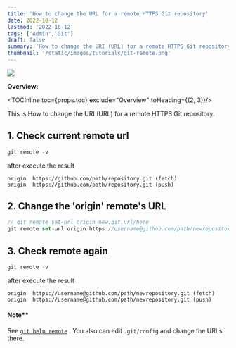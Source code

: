 ```yaml
---
title: 'How to change the URL for a remote HTTPS Git repository'
date: 2022-10-12
lastmod: '2022-10-12'
tags: ['Admin','Git']
draft: false
summary: 'How to change the URI (URL) for a remote HTTPS Git repository'
thumbnail: '/static/images/tutorials/git-remote.png'
---
```


![](/static/images/tutorials/git-remote.png)

<b>Overview:</b>

<TOCInline toc={props.toc} exclude="Overview" toHeading={(2, 3)}/>

This is How to change the URI (URL) for a remote HTTPS Git repository.


## 1. Check current remote url 

```js
git remote -v
```
after execute the result

```
origin  https://github.com/path/repository.git (fetch)
origin  https://github.com/path/repository.git (push)
```
## 2. Change the 'origin' remote's URL 

```js
// git remote set-url origin new.git.url/here
git remote set-url origin https://username@github.com/path/newrepository.git
```

## 3. Check remote again
```js
git remote -v
```
after execute the result

```
origin  https://username@github.com/path/newrepository.git (fetch)
origin  https://username@github.com/path/newrepository.git (push)
```


#### Note**
See [`git help remote`](https://git-scm.com/docs/git-remote) . You also can edit `.git/config` and change the URLs there.